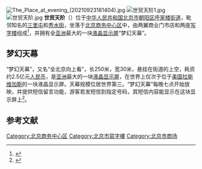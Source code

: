 {{Coord|39.91515|116.44588|type:landmark_region:CN-11_source:GoogleMaps|display=title}}
[[File:The_Place_at_evening_(20210923181404).jpg|thumb]]
[[File:世贸天阶1.jpg|thumb]]
[[File:世贸天阶.jpg|thumb]]
'''世贸天阶'''（{{lang-en|'''The Place'''}}）位于[[中华人民共和国|中华人民共和国]][[北京市|北京市]][[朝阳区_(北京市)|朝阳区]][[呼家楼街道|呼家楼街道]]，毗邻知名的[[三里屯|三里屯]]和[[秀水街|秀水街]]，坐落于[[北京商务中心区|北京商务中心区]]中，由两翼商业门市店和两座[[写字楼|写字楼]]组成<ref>{{Cite web |url=http://010.58.com/gouwu/3569.shtml |title=北京世贸天阶介绍 |access-date=2011-09-13 |archive-date=2013-11-14 |archive-url=https://web.archive.org/web/20131114211120/http://010.58.com/gouwu/3569.shtml |dead-url=no }}</ref>，并拥有全[[亚洲|亚洲]]最大的一块[[液晶显示屏|液晶显示屏]]“梦幻天幕”。

==梦幻天幕==
“梦幻天幕”，又名“全北京向上看”，长250米，宽30米，悬挂在街道的上空，耗资约2.5亿元[[人民币|人民币]]，是[[亚洲|亚洲]]最大的一块[[液晶显示屏|液晶显示屏]]，在世界上仅次于位于[[美国|美国]][[拉斯维加斯|拉斯维加斯]]的一块液晶显示屏。天幕规模位居世界第三。“梦幻天幕”每晚七点开始放映，并提供短信留言功能，游客若发短信到指定号码，其短信内容能显示在这块显示屏上<ref>{{Cite web |url=http://roll.sohu.com/20110913/n319119547.shtml |title=世贸天阶向上看 |access-date=2011-09-13 |archive-date=2019-06-11 |archive-url=https://web.archive.org/web/20190611024053/http://roll.sohu.com/20110913/n319119547.shtml |dead-url=no }}</ref>。

==参考文献==
{{reflist}}

[[Category:北京商务中心区|Category:北京商务中心区]]
[[Category:北京市寫字樓|Category:北京市寫字樓]]
[[Category:北京市商场|Category:北京市商场]]